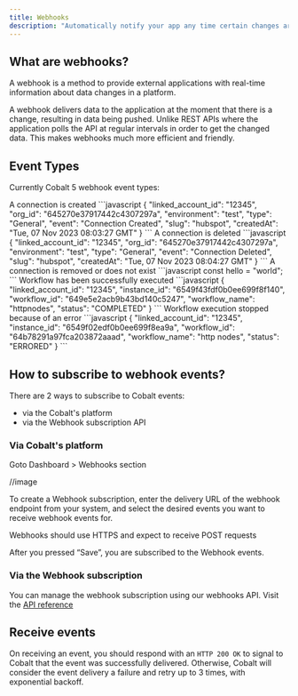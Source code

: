 ```yaml
---
title: Webhooks
description: "Automatically notify your app any time certain changes are made."
---
```



## What are webhooks?

A webhook is a method to provide external applications with real-time information about data changes in a platform.

A webhook delivers data to the application at the moment that there is a change, resulting in data being pushed. Unlike REST APIs where the application polls the API at regular intervals in order to get the changed data. This makes webhooks much more efficient and friendly.

## Event Types
Currently Cobalt 5 webhook event types:

<Accordion title="Connection Created">
 A connection is created
 ```javascript
 {
  "linked_account_id": "12345",
  "org_id": "645270e37917442c4307297a",
  "environment": "test",
  "type": "General",
  "event": "Connection Created",
  "slug": "hubspot",
  "createdAt": "Tue, 07 Nov 2023 08:03:27 GMT"
}
 ```
</Accordion>

<Accordion title="Connection Deleted">
   A connection is deleted
 ```javascript
 {
  "linked_account_id": "12345",
  "org_id": "645270e37917442c4307297a",
  "environment": "test",
  "type": "General",
  "event": "Connection Deleted",
  "slug": "hubspot",
  "createdAt": "Tue, 07 Nov 2023 08:04:27 GMT"
}
 ```
</Accordion>

<Accordion title="Connection Expired">
   A connection is removed or does not exist
 ```javascript
 const hello = "world";
 ```
</Accordion>

<Accordion title="Workflow Completed">
   Workflow has been successfully executed
 ```javascript
 {
  "linked_account_id": "12345",
  "instance_id": "6549f43fdf0b0ee699f8f140",
  "workflow_id": "649e5e2acb9b43bd140c5247",
  "workflow_name": "httpnodes",
  "status": "COMPLETED"
}
 ```
</Accordion>

<Accordion title="Workflow Errored">
   Workflow execution stopped because of an error
 ```javascript
 {
  "linked_account_id": "12345",
  "instance_id": "6549f02edf0b0ee699f8ea9a",
  "workflow_id": "64b78291a97fca203872aaad",
  "workflow_name": "http nodes",
  "status": "ERRORED"
}
 ```
</Accordion>

## How to subscribe to webhook events?
There are 2 ways to subscribe to Cobalt events:

- via the Cobalt's platform
- via the Webhook subscription API

### Via Cobalt's platform
Goto Dashboard > Webhooks section

//image

To create a Webhook subscription, enter the delivery URL of the webhook endpoint from your system, and select the desired events you want to receive webhook events for.

<Info>Webhooks should use HTTPS and expect to receive POST requests</Info>

After you pressed “Save”, you are subscribed to the Webhook events.

### Via the Webhook subscription 
You can manage the webhook subscription using our webhooks API. Visit the [API reference](/api-reference/webhooks/create-webhook) 


## Receive events
On receiving an event, you should respond with an `HTTP 200 OK` to signal to Cobalt that the event was successfully delivered. Otherwise, Cobalt will consider the event delivery a failure and retry up to 3 times, with exponential backoff.
